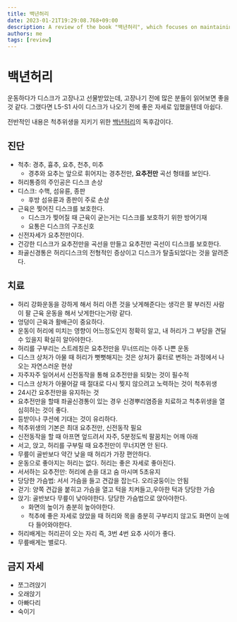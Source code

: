 ```yaml
---
title: 백년허리
date: 2023-01-21T19:29:08.768+09:00
description: A review of the book "백년허리", which focuses on maintaining spinal hygiene and preventing disk damage
authors: me
tags: [review]
---
```


# 백년허리

운동하다가 디스크가 고장나고 선물받았는데, 고장나기 전에 많은 분들이 읽어보면 좋을 것 같다.
그랬다면 L5-S1 사이 디스크가 나오기 전에 좋은 자세로 임했을텐데 아쉽다.

전반적인 내용은 척추위생을 지키기 위한 [백년허리](https://link.coupang.com/a/MTwds)의 독후감이다.

## 진단

- 척추: 경추, 흉추, 요추, 천추, 미추
  - 경추와 요추는 앞으로 휘어지는 경추전만, **요추전만** 곡선 형태를 보인다.
- 허리통증의 주인공은 디스크 손상
- 디스크: 수핵, 섬유륜, 종판
  - 후방 섬유륜과 종판이 주로 손상
- 근육은 찢어진 디스크를 보호한다.
  - 디스크가 찢어질 때 근육이 굳는거는 디스크를 보호하기 위한 방어기재
  - 요통은 디스크의 구조신호
- 신전자세가 요추전만이다.
- 건강한 디스크가 요추전만을 곡선을 만들고 요추전만 곡선이 디스크를 보호한다.
- 좌골신경통은 허리디스크의 전형적인 증상이고 디스크가 탈출되었다는 것을 알려준다.

## 치료

- 허리 강화운동을 강하게 해서 허리 아픈 것을 낫게해준다는 생각은 팔 부러진 사람이 팔 근육 운동을 해서 낫게한다는거랑 같다.
- 엉덩이 근육과 활배근이 중요하다.
- 운동이 허리에 미치는 영향이 어느정도인지 정확히 알고, 내 허리가 그 부담을 견딜 수 있을지 확실히 알아야한다.
- 허리를 구부리는 스트레칭은 요추전만을 무너뜨리는 아주 나쁜 운동
- 디스크 상처가 아물 때 허리가 뻣뻣해지는 것은 상처가 흉터로 변하는 과정에서 나오는 자연스러운 현상
- 자주자주 일어서서 신전동작을 통해 요추전만을 되찾는 것이 필수적
- 디스크 상처가 아물어갈 때 절대로 다시 찢지 않으려고 노력하는 것이 척추위생
- 24시간 요추전만을 유지하는 것
- 요추전만을 할때 좌골신경통이 있는 경우 신경뿌리염증을 치료하고 척추위생을 열심히하는 것이 좋다.
- 등받이나 쿠션에 기대는 것이 유리하다.
- 척추위생의 기본은 최대 요추전만, 신전동작 필요
- 신전동작을 할 때 아프면 엎드려서 자주, 5분정도씩 팔꿈치는 어깨 아래
- 서고, 앉고, 허리를 구부릴 때 요추전만이 무너지면 안 된다.
- 무릎이 골반보다 약간 낮을 때 허리가 가장 편안하다.
- 운동으로 좋아지는 허리는 없다. 허리는 좋은 자세로 좋아진다.
- 서서하는 요추전만: 허리에 손을 대고 숨 마시며 5초유지
- 당당한 가슴법: 서서 가슴을 들고 견갑을 잡는다. 오리궁둥이는 안됨
- 걷기: 양쪽 견갑을 붙히고 가슴을 열고 턱을 치켜들고,우아한 턱과 당당한 가슴
- 앉기: 골반보다 무릎이 낮아야한다. 당당한 가슴법으로 앉아야한다.
  - 화면의 높이가 충분히 높아야한다.
  - 척추에 좋은 자세로 앉았을 때 허리와 목을 충분히 구부리지 않고도 화면이 눈에 다 들어와야한다.
- 허리배게는 허리끈이 오는 자리 즉, 3번 4번 요추 사이가 좋다.
- 무릎배게는 별로다.

## 금지 자세

- 쪼그려앉기
- 오래앉기
- 아빠다리
- 숙이기
